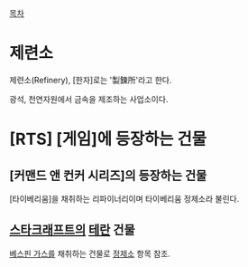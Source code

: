 [[목차]]
= 제련소 =
제련소(Refinery), [한자]로는 '製鍊所'라고 한다.

광석, 천연자원에서 금속을 제조하는 사업소이다.
= [RTS] [게임]에 등장하는 건물 =
== [커맨드 앤 컨커 시리즈]의 등장하는 건물 ==
[타이베리움]을 채취하는 리파이너리이며 타이베리움 정제소라 불린다.
== [[스타크래프트]]의 [[테란]] 건물 ==
[[베스핀 가스]]를 채취하는 건물로 [[정제소]] 항목 참조.
